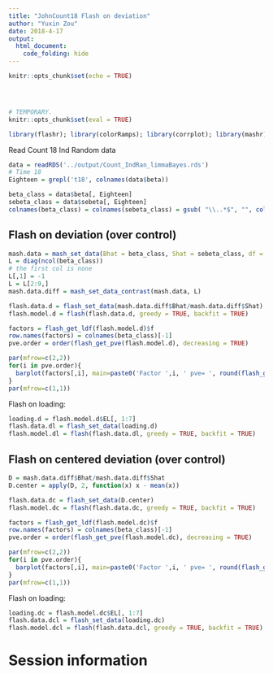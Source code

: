 ```yaml
---
title: "JohnCount18 Flash on deviation"
author: "Yuxin Zou"
date: 2018-4-17
output: 
  html_document:
    code_folding: hide
---
```


```r
knitr::opts_chunk$set(echo = TRUE)
```

<!-- Update knitr chunk options -->
```r
```

<!-- Insert the date the file was last updated -->
```r
```

<!-- Insert the code version (Git commit SHA1) if Git repository exists and R
 package git2r is installed -->
```r
```

```r
# TEMPORARY.
knitr::opts_chunk$set(eval = TRUE)
```

```r
library(flashr); library(colorRamps); library(corrplot); library(mashr)
```

Read Count 18 Ind Random data
```r
data = readRDS('../output/Count_IndRan_limmaBayes.rds')
# Time 18
Eighteen = grepl('t18', colnames(data$beta))

beta_class = data$beta[, Eighteen]
sebeta_class = data$sebeta[, Eighteen]
colnames(beta_class) = colnames(sebeta_class) = gsub( "\\..*$", "", colnames(beta_class))
```

## Flash on deviation (over control)

```r
mash.data = mash_set_data(Bhat = beta_class, Shat = sebeta_class, df = data$df[1])
L = diag(ncol(beta_class))
# the first col is none
L[,1] = -1
L = L[2:9,]
mash.data.diff = mash_set_data_contrast(mash.data, L)

flash.data.d = flash_set_data(mash.data.diff$Bhat/mash.data.diff$Shat)
flash.model.d = flash(flash.data.d, greedy = TRUE, backfit = TRUE)
```

```r
factors = flash_get_ldf(flash.model.d)$f
row.names(factors) = colnames(beta_class)[-1]
pve.order = order(flash_get_pve(flash.model.d), decreasing = TRUE)

par(mfrow=c(2,2))
for(i in pve.order){
  barplot(factors[,i], main=paste0('Factor ',i, ' pve= ', round(flash_get_pve(flash.model.d)[i],3)), las=2, cex.names = 0.7)
}
par(mfrow=c(1,1))
```

Flash on loading:
```r
loading.d = flash.model.d$EL[, 1:7]
flash.data.dl = flash_set_data(loading.d)
flash.model.dl = flash(flash.data.dl, greedy = TRUE, backfit = TRUE)
```

## Flash on centered deviation (over control)

```r
D = mash.data.diff$Bhat/mash.data.diff$Shat
D.center = apply(D, 2, function(x) x - mean(x))

flash.data.dc = flash_set_data(D.center)
flash.model.dc = flash(flash.data.dc, greedy = TRUE, backfit = TRUE)
```

```r
factors = flash_get_ldf(flash.model.dc)$f
row.names(factors) = colnames(beta_class)[-1]
pve.order = order(flash_get_pve(flash.model.dc), decreasing = TRUE)

par(mfrow=c(2,2))
for(i in pve.order){
  barplot(factors[,i], main=paste0('Factor ',i, ' pve= ', round(flash_get_pve(flash.model.dc)[i],3)), las=2, cex.names = 0.7)
}
par(mfrow=c(1,1))
```

Flash on loading:
```r
loading.dc = flash.model.dc$EL[, 1:7]
flash.data.dcl = flash_set_data(loading.dc)
flash.model.dcl = flash(flash.data.dcl, greedy = TRUE, backfit = TRUE)
```

# Session information

<!-- Insert the session information into the document -->
```r
```
